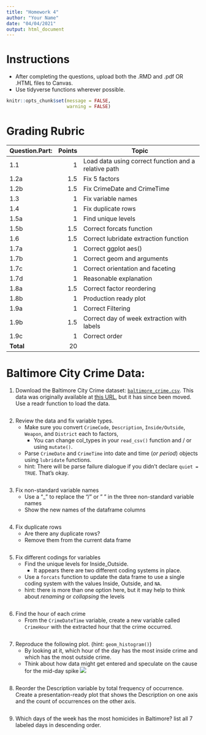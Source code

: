 ```yaml
---
title: "Homework 4"
author: "Your Name"
date: "04/04/2021"
output: html_document
---
```

# Instructions 
- After completing the questions, upload both the .RMD and .pdf OR .HTML files to Canvas.
- Use tidyverse functions wherever possible. 

```r
knitr::opts_chunk$set(message = FALSE,
                      warning = FALSE)
```

# Grading Rubric
|Question.Part:|Points|Topic|
|---|--:|-------------|
|1.1|1|Load data using correct function and a relative path|
|1.2a|1.5|Fix 5 factors|
|1.2b|1.5|Fix CrimeDate and CrimeTime|
|1.3|1|Fix variable names|
|1.4|1|Fix duplicate rows|
|1.5a|1|Find unique levels|
|1.5b|1.5|Correct forcats function|
|1.6|1.5|Correct lubridate extraction function|
|1.7a|1|Correct ggplot aes()|
|1.7b|1|Correct  geom and arguments|
|1.7c|1|Correct orientation and faceting|
|1.7d|1|Reasonable explanation|
|1.8a|1.5|Correct factor reordering|
|1.8b|1|Production ready plot|
|1.9a|1|Correct Filtering|
|1.9b|1.5|Correct day of week extraction with labels|
|1.9c|1|Correct order|
|**Total**|20| |

# Baltimore City Crime Data:
1. Download the Baltimore City Crime dataset: [<i class="fas fa-file-csv"></i> `baltimore_crime.csv`](/data/baltimore_crime.csv). This data was originally available at [this URL](https://data.baltimorecity.gov/Public-Safety/BPD-Part-1-Victim-Based-Crime-Data/wsfq-mvij), but it has since been moved. Use a readr function to load the data.

```r

```

2. Review the data and fix variable types. 
    - Make sure you convert `CrimeCode`, `Description`, `Inside/Outside`, `Weapon`, and  `District` each to factors, 
        - You can change col_types in your `read_csv()` function and / or using `mutate()`.
    - Parse `CrimeDate` and `CrimeTime` into date and time (_or period_) objects using `lubridate` functions.
    - hint: There will be parse failure dialogue if you didn't declare `quiet = TRUE`. That's okay. 

```r

```

3. Fix non-standard variable names
    - Use a "_" to replace the "/" or " " in the three non-standard variable names
    - Show the new names of the dataframe columns

```r

```

4. Fix duplicate rows
    - Are there any duplicate rows? 
    - Remove them from the current data frame
    
```r

```

5. Fix different codings for variables
    - Find the unique levels for Inside_Outside.
        - It appears there are two different coding systems in place. 
    - Use a `forcats` function to update the data frame to use a single coding system with the values Inside, Outside, and `NA`.
    - hint: there is more than one option here, but it may help to think about _renaming_ or _collapsing_ the levels

```r

```

6. Find the hour of each crime
    - From the `CrimeDateTime` variable, create a new variable called `CrimeHour` with the extracted hour that the crime occurred. 
    
```r

```


7. Reproduce the following plot. (hint: `geom_histogram()`)
    - By looking at it, which hour of the day has the most inside crime and which has the most outside crime.
    - Think about how data might get entered and speculate on the cause for the mid-day spike
![](https://american-stat-412612.netlify.app/assignment/04-hw_files/figure-html/q7-1.png)
```r

```    

8. Reorder the Description variable by total frequency of occurrence. Create a presentation-ready plot that shows the Description on one axis and the count of occurrences on the other axis. 

```r

```

9. Which days of the week has the most homicides in Baltimore? list all 7 labeled days in descending order. 
```r

```